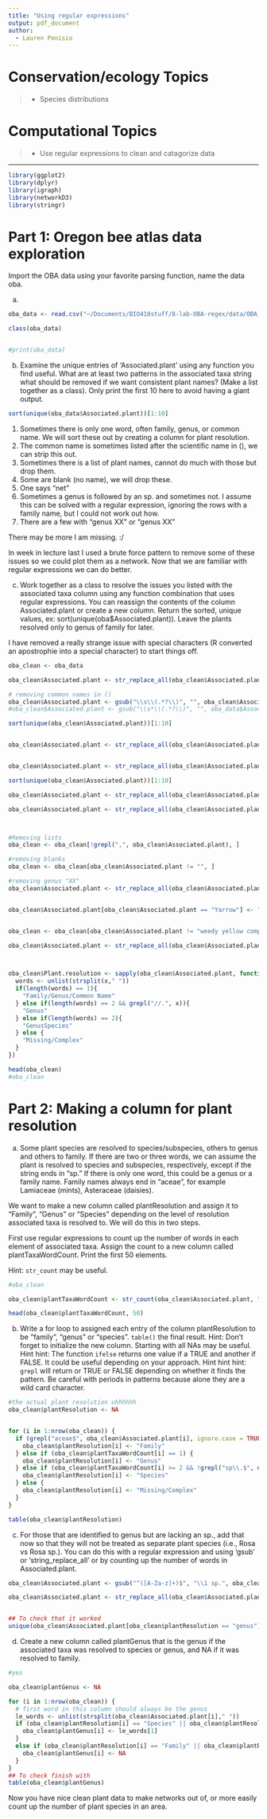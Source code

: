 ```yaml
---
title: "Using regular expressions"
output: pdf_document
author:
  - Lauren Ponisio
---
```


<!-- Lesson Overview -->

# Conservation/ecology Topics 

> - Species distributions 

# Computational Topics
> -  Use regular expressions to clean and catagorize data

-------------------------------
```r
library(ggplot2)
library(dplyr)
library(igraph)
library(networkD3)
library(stringr)
```

# Part 1: Oregon bee atlas data exploration 

Import the OBA data using your favorite parsing function, name the data oba. 

a. 
```r
oba_data <- read.csv("~/Documents/BIO410stuff/8-lab-OBA-regex/data/OBA_2018-2023.csv")

class(oba_data)


#print(oba_data)

```


b. Examine the unique entries of 'Associated.plant' using any function you find useful. What are at least two patterns in the associated taxa string what should be removed if we want consistent plant names? (Make a list together as a class). Only print the first 10 here to avoid having a giant output. 


```r
sort(unique(oba_data$Associated.plant))[1:10]

```

1. Sometimes there is only one word, often family, genus, or common name. We will sort these out by creating a column for plant resolution.
2. The common name is sometimes listed after the scientific name in (), we can strip this out.
3. Sometimes there is a list of plant names, cannot do much with those but drop them. 
4. Some are blank (no name), we will drop these. 
5. One says "net"
6. Sometimes a genus is followed by an sp. and sometimes not. I assume this can be solved with a regular expression, ignoring the rows with a family name, but I could not work out how. 
7. There are a few with "genus XX" or "genus XX"

There may be more I am missing. :/ 

In week in lecture last I used a brute force pattern to remove some of these issues so we could plot them as a network. Now that we are familiar with regular expressions we can do better. 

c. Work together as a class to resolve the issues you listed with the associated taxa column using any function combination that uses regular expressions. You can reassign the contents of the column Associated.plant or create a new column. Return the sorted, unique values, ex: sort(unique(oba$Associated.plant)). Leave the plants resolved only to genus of family for later. 

I have removed a really strange issue with special characters (R converted an apostrophie into a special character) to start things off. 


```r
oba_clean <- oba_data

oba_clean$Associated.plant <- str_replace_all(oba_clean$Associated.plant, "\x92", "")

# removing common names in ()
oba_clean$Associated.plant <- gsub("\\s\\(.*?\\)", "", oba_clean$Associated.plant, useBytes = TRUE)
#oba_clean$Associated.plant <- gsub("\\s*\\(.*?\\)", "", oba_data$Associated.plant)

sort(unique(oba_clean$Associated.plant))[1:10]


oba_clean$Associated.plant <- str_replace_all(oba_clean$Associated.plant, "net", "")


oba_clean$Associated.plant <- str_replace_all(oba_clean$Associated.plant, "sp.", "")

sort(unique(oba_clean$Associated.plant))[1:10]

oba_clean$Associated.plant <- str_replace_all(oba_clean$Associated.plant, "[A-Za-z]+[.]", "")

oba_clean$Associated.plant <- str_replace_all(oba_clean$Associated.plant, "\\(.*?\\)", "")



#Removing lists
oba_clean <- oba_clean[!grepl(",", oba_clean$Associated.plant), ]

#removing blanks
oba_clean <- oba_clean[oba_clean$Associated.plant != "", ]

#removing genus "XX"
oba_clean$Associated.plant <- str_replace_all(oba_clean$Associated.plant, "[A-Za]++[Xx]","")


oba_clean$Associated.plant[oba_clean$Associated.plant == "Yarrow"] <- "Achillea millefolium"


oba_clean <- oba_clean[oba_clean$Associated.plant != "weedy yellow comp.", ]

oba_clean$Associated.plant <- str_replace_all(oba_clean$Associated.plant, ",.*$", "")



oba_clean$Plant.resolution <- sapply(oba_clean$Associated.plant, function(x){
  words <- unlist(strsplit(x," "))
  if(length(words) == 1){
    "Family/Genus/Common Name"
  } else if(length(words) == 2 && grepl("//.", x)){
    "Genus"
  } else if(length(words) == 2){
    "GenusSpecies"
  } else {
    "Missing/Complex"
  }
})

head(oba_clean)
#oba_clean
```

# Part 2: Making a column for plant resolution

a. Some plant species are resolved to species/subspecies, others to genus and others to family. If there are two or three words, we can assume the plant is resolved to species and subspecies, respectively, except if the string ends in "sp." If there is only one word, this could be a genus or a family name. Family names always end in "aceae", for example Lamiaceae (mints), Asteraceae (daisies). 

We want to make a new column called plantResolution and assign it to "Family", "Genus" or "Species" depending on the level of resolution associated taxa is resolved to. We will do this in two steps. 

First use regular expressions to count up the number of words in each element of associated taxa. Assign the count to a new column called plantTaxaWordCount. Print the first 50 elements.

Hint: `str_count` may be useful. 

```r
#oba_clean

oba_clean$plantTaxaWordCount <- str_count(oba_clean$Associated.plant, "\\S+") 

head(oba_clean$plantTaxaWordCount, 50)
```

b. Write a for loop to assigned each entry of the column plantResolution to be "family", "genus" or "species". `table()` the final result. 
Hint: Don't forget to initialize the new column. Starting with all NAs may be useful. 
Hint hint: The function `ifelse` returns one value if a TRUE and another if FALSE. It could be useful depending on your approach. 
Hint hint hint: `grepl` will return or TRUE or FALSE depending on whether it finds the pattern. Be careful with periods in patterns because alone they are a wild card character.  

```r
#the actual plant resolution uhhhhhh
oba_clean$plantResolution <- NA


for (i in 1:nrow(oba_clean)) {
  if (grepl("aceae$", oba_clean$Associated.plant[i], ignore.case = TRUE)) {
    oba_clean$plantResolution[i] <- "Family"
  } else if (oba_clean$plantTaxaWordCount[i] == 1) {
    oba_clean$plantResolution[i] <- "Genus"
  } else if (oba_clean$plantTaxaWordCount[i] >= 2 && !grepl("sp\\.$", oba_clean$Associated.plant[i], ignore.case = TRUE)) {
    oba_clean$plantResolution[i] <- "Species"
  } else {
    oba_clean$plantResolution[i] <- "Missing/Complex"
  }
}

table(oba_clean$plantResolution)

```

c. For those that are identified to genus but are lacking an sp., add that now so that they will not be treated as separate plant species (i.e., Rosa vs Rosa sp.). You can do this with a regular expression and using 'gsub' or 'string_replace_all' or by counting up the number of words in Associated.plant. 
```r
oba_clean$Associated.plant <- gsub("^([A-Za-z]+)$", "\\1 sp.", oba_clean$Associated.plant)

oba_clean$Associated.plant <- str_replace_all(oba_clean$Associated.plant, "^([A-Za-z]+)$", "\\1 sp.")


## To check that it worked
unique(oba_clean$Associated.plant[oba_clean$plantResolution == "genus"])
```

d. Create a new column called plantGenus that is the genus if the associated taxa was resolved to species or genus, and NA if it was resolved to family. 
```r
#yes

oba_clean$plantGenus <- NA

for (i in 1:nrow(oba_clean)) {
  # first word in this column should always be the genus
  le_words <- unlist(strsplit(oba_clean$Associated.plant[i]," "))
  if (oba_clean$plantResolution[i] == "Species" || oba_clean$plantResolution[i] == "Genus") {
    oba_clean$plantGenus[i] <- le_words[1]
  }
  else if (oba_clean$plantResolution[i] == "Family" || oba_clean$plantResolution[i] == "Missing/Complex") {
    oba_clean$plantGenus[i] <- NA
  }
}
## To check finish with
table(oba_clean$plantGenus)
```

Now you have nice clean plant data to make networks out of, or more easily count up the number of plant species in an area. 